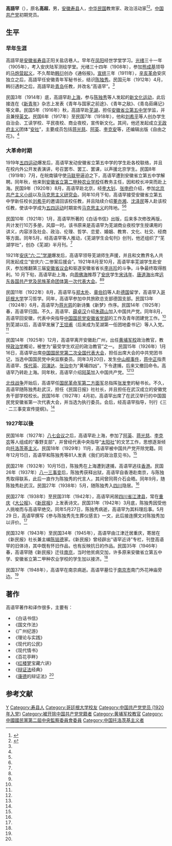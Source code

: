 '''高語罕'''（{{bd|1887年||1948年|}}），原名'''高超'''，男，[[安徽省|安徽]][[寿县|寿县]]人，[[中华民国|中华民国]]教育家、政治活动家<ref name=dsw>{{Cite web |url=http://www.wuhuds.cn/index.php/Scrapdetail/index/id/274 |title=高语罕|work=中共芜湖党史网|date=2012-08-08 |accessdate=2013-12-31 |archive-date=2014-01-01 |archive-url=https://web.archive.org/web/20140101130355/http://www.wuhuds.cn/index.php/Scrapdetail/index/id/274 |dead-url=no }}</ref><ref name=zgwh>{{Cite web|title=高语罕|url=http://www.ah.xinhuanet.com/jg60nahp/2009-09/28/content_17836424.htm|accessdate=2009-09-28|work=新华网|archiveurl=https://web.archive.org/web/20120702080224/http://www.ah.xinhuanet.com/jg60nahp/2009-09/28/content_17836424.htm|archivedate=2012-07-02}}</ref>。[[中国共产党|中国共产党]]初期党员。

==生平==
===早年生涯===
高語罕是[[安徽省|安徽省]][[寿县|寿县]]正阳关盐店巷人。早年在[[凤阳|凤阳]]经世学堂学习。[[光绪|光绪]]三十一年（1905年），考入安庆陆军测绘学堂。光绪三十四年（1908年），参加[[熊成基|熊成基]]领导的[[安庆马炮营起义|马炮营起义]]，不久帮助[[韩衍|韩衍]]创办《通俗报》。[[宣统|宣统]]三年（1911年），[[辛亥革命|辛亥革命]]安庆独立之后，高語罕任安徽青年军秘书长，结识[[陈独秀|陈独秀]]。民国元年（1912年）4月，韩衍遇刺之后，高語罕赴[[青岛|青岛]]任教，并改名“高语罕”。<ref name=zgwh/>

民国3年（1914年）底，高語罕赴[[上海|上海]]，参与[[陈独秀|陈独秀]]等人发起的[[新文化运动|新文化运动]]，此后接连在《[[新青年|新青年]]》杂志上发表《青年与国家之前途》、《青年之敌》、《青岛茹痛记》等文章。民国5年（1916年）秋，高語罕赴[[芜湖|芜湖]]，担任[[安徽省立第五中学|安徽省立第五中学]]学监，并且兼授[[英文|英文]]。民国6年（1917年）至民国7年（1918年），他和[[刘希平|刘希平]]等人创办学生自治会、工读学校、平民夜校、商业夜校，宣传新文化。其间，他还发起成立[[无政府主义|无政府主义]]团体“[[安社|安社]]”，主要成员包括[[蒋光慈|蒋光慈]]、[[阿英|阿英]]、[[李克安|李克安]]等，还编辑出版《自由之花》。<ref name=zgwh/>

===大革命时期===
1919年[[五四运动|五四运动]]爆发后，高语罕发动安徽省立第五中学的学生赴各校联络，并且在校内外公开发表演讲，号召罢市、罢工、罢课，以声援北京学生。民国8年（1919年）7月，在皖南镇守使[[马联甲|马联甲]]逼迫之下，高语罕遭到安徽省立第五中学解聘。同年秋，他来到[[安徽省立第二甲种农业学校|安徽省立第二甲种农业学校]]任教务主任，因和校长冲突而赴上海。民国9年（1920年）8月，高语罕赴北京，经[[李大钊|李大钊]]、[[张申府|张申府]]介绍，参加[[北京共产主义小组|北京共产主义小组]]以及[[马克思主义研究会|马克思主义研究会]]。同年10月下旬，高语罕接受安徽省立第五中学新任校长[[刘希平|刘希平]]的邀请回该校任教，并且陆续介绍[[董亦湘|董亦湘]]、[[沈泽民|沈泽民]]等人赴该校任教，使该中学成为[[五四运动|五四运动]]时期宣传[[马克思主义|马克思主义]]的阵地。<ref name=zgwh/><ref name=dsw/>

民国10年（1921年）1月，高语罕所著的《白话书信》出版，后来多次修改再版，共计发行10万多册，风靡一时。该书原来是高语罕为芜湖商业夜校学生授课用的讲义，内容涉及社会、政治、伦理、哲学、恋爱、婚姻、教育、文化、社交、经商等方面。同年5月，经高语罕等人推动，《芜湖学生会旬刊》创刊，他还组织了“芜湖学社”，创办《芜湖》半月刊。<ref name=zgwh/>

1921年[[安庆六二学潮|安庆“六·二”学潮]]爆发后，高语罕领导芜湖师生声援，并且和文教界名人共同发起成立“安庆六·二惨案后援会”。1921年8月至10月，高语罕率芜湖学生赴安庆，参加推翻第三届[[安徽省议会|安徽省议会]]和驱逐安徽省省长[[李兆珍|李兆珍]]的斗争。斗争最终取得胜利。10 月下旬，高语罕赴上海，向[[周佛海|周佛海]]推荐了[[安庆|安庆]]学生[[宋讳年|宋讳年]]、[[唐道海|唐道海]]出席[[远东各国共产党及民族革命团体第一次代表大会|远东各国共产党及民族革命团体第一次代表大会]]。<ref name=zgwh/><ref name=dsw/>

民国11年（1922年）8月，高语罕与[[郑太朴|郑太朴]]、[[章伯钧|章伯钧]]等人赴[[德国|德国]]留学，高语罕入[[哥廷根大学|哥廷根大学]]学习哲学。同年，高语罕参加中共旅欧总支部德国支部。民国13年（1924年）6月，高语罕为[[蒋光慈|蒋光慈]]的新诗集《新梦》作序。民国14年（1925年）春，高语罕归国。不久，高语罕、[[薛卓汉|薛卓汉]]介绍[[朱蕴山|朱蕴山]]加入中国共产党。同年8月，高语罕回安徽，代表中央指导[[中国国民党安徽省党部|中国国民党安徽省党部]]的工作及青年团建党工作。<ref name=zgwh/>到芜湖以后，高语罕发展了[[王坦甫|王坦甫]]（后来成为芜湖第一任团地委书记）等人入党。<ref name=dsw/>

民国14年（1925年）12月，高语罕离开安徽赴广州，出任[[黄埔军校|黄埔军校]]政治教官，教授[[政治学|政治学]]概论，被誉为“最受学生欢迎的政治教官”之一。 民国15年（1926年）1月16日，高语罕出席[[中国国民党第二次全国代表大会|中国国民党第二次全国代表大会]]，担任出席大会的中共党团书记，当选中国国民党中央监察委员。同年3月20日，发生[[中山舰事件|中山舰事件]]，[[蒋中正|蒋中正]]指责高语罕、[[恽代英|恽代英]]、[[邓演达|邓演达]]、[[张治中|张治中]]为“黄埔四凶”，下令逮捕，后来又撤回命令。高语罕乃转赴上海。同年秋，高语罕介绍[[阿英|阿英]]加入中国共产党。<ref name=zgwh/><ref name=dsw/>

[[北伐战争|北伐战争]]开始后，高语罕任[[国民革命军第二方面军|国民革命军第二方面军]]总指挥[[张发奎|张发奎]]的秘书长。不久，高语罕随陈独秀赴武汉，担任《民国日报》社社长，并且担任在武汉成立的安徽党务干部学校校长。民国16年（1927年）4月初，高语罕出席了在武汉举行的中国国民党安徽省第一次代表大会，并当选为执行委员。会后，经高语罕指导，刊行《三· 二三事变宣传提纲》。<ref name=zgwh/>

===1927年以後===
民国16年（1927年）[[八七会议|八七会议]]之后，高语罕赴上海，参加了[[阿英|阿英]]、[[蒋光慈|蒋光慈]]、[[李克农|李克农]]等人组成的“春野支部”，并曾经代表中央指导“[[太阳社|太阳社]]”的文艺工作，思想逐渐倾向[[托洛茨基主义|托洛茨基主义]]。民国18年（1929年）11月，高语罕被中国共产党开除党籍。同年12月15日，高语罕和陈独秀等81人发表《我们的政治意见书》。<ref name=zgwh/>

民国21年（1932年）10月15日，陈独秀在上海遭到逮捕，高语罕逃往[[香港|香港]]。民国26年（1937年）[[八一三事变|八一三事变]]后，陈独秀获释出狱，高语罕自香港赴南京，与陈独秀取得联系，此后一直作为陈独秀的代言人，其间曾同蒋介石会晤。同年9月，随陈独秀赴武汉。民国27年（1938年）5月，随陈独秀入[[四川|四川]]隐居。<ref name=zgwh/>

民国27年（1938年）至民国31年（1942年），高语罕闲居[[四川省|四川省]][[江津县|江津县]]，常在[[重庆|重庆]]《[[大公报|大公报]]》、《[[新民报|新民报]]》上发表诗文。民国31年（1942年）3月底，陈独秀因受他人挑唆而与高语罕绝交。同年5月27日，陈独秀病逝，高语罕为其料理后事。5月29 日，高语罕撰写《参与陈独秀先生葬仪感言》一文，此后接连撰文对陈独秀加以评价。<ref name=zgwh/>

民国32年（1943年）至民国34年（1945年），高语罕由江津迁居重庆，寄居在《新民报》社长兼主编[[陈铭德|陈铭德]]家。《新民报》曾经辟出“语罕近诗”专栏，刊登高语罕的旧体诗，其中既有怀旧作品，也有反映抗日的作品。民国35年（1946年）春，高语罕随《新民报》迁往[[南京|南京]]，当时他贫病交加，许多原来安徽省立第五中学、安徽省立第二甲种农业学校的学生加以接济。<ref name=zgwh/>

民国37年（1948年），高语罕在南京病逝。高语罕墓位于[[南京市|南京市]]南门外花神庙旁边。<ref name=zgwh/>

==著作==
高语罕著作和译作很多，主要有：
*《白话书信》
*《国文作法》
*《广州纪游》
*《理论与实践》
*《现代的公民》
*《现代情书》
*《百花亭畔》
*《[[红楼梦|红楼梦]]宝藏六讲》
*《[[辩证法|辩证法]]经典》
*《[[康德|康德]]的辩证法》<ref name=zgwh/>

== 参考文献 ==
{{Reflist|2}}

{{中國國民黨第二屆中央執行委員會}}
{{马克思主义在中国的早期传播}}

{{Authority control}}
{{DEFAULTSORT:Gao高}}
[[Category:高姓|Y]]
[[Category:寿县人|Category:寿县人]]
[[Category:哥廷根大学校友|Category:哥廷根大学校友]]
[[Category:中国共产党党员_(1920年入党)|Category:中国共产党党员 (1920年入党)]]
[[Category:被开除中国共产党党籍者|Category:被开除中国共产党党籍者]]
[[Category:黄埔军校教官|Category:黄埔军校教官]]
[[Category:中國國民黨第二屆中央監察委員會委員|Category:中國國民黨第二屆中央監察委員會委員]]
[[Category:中国托洛茨基主义者|Category:中国托洛茨基主义者]]